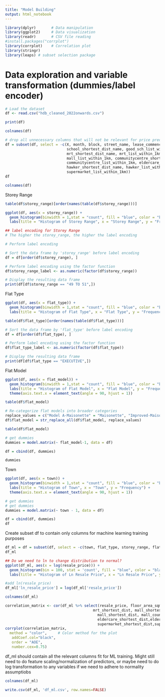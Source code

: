 ---
title: "Model Building"
output: html_notebook
---


```{r}
library(dplyr)       # Data manipulation
library(ggplot2)     # Data visualization
library(readr)       # CSV file reading
#install.packages("corrplot")
library(corrplot)    # Correlation plot
library(stringr)
library(leaps) # subset selection package
```

# Data exploration and variable transformation (dummies/label encoder)
```{r}
# Load the dataset
df <- read.csv("hdb_cleaned_2022onwards.csv")
```

```{r}
print(df)
```
```{r}
colnames(df)
```
```{r}
# drop all unnecessary columns that will not be relevant for price prediction
df = subset(df, select = -c(X, month, block, street_name, lease_commence_date, address, latitude, longitude,
                            school_shortest_dist_name, good_sch_list_within_1km,
                            mrt_shortest_dist_name, mrt_list_within_1km, mall_shortest_dist_name, 
                            mall_list_within_1km, communitycentre_shortest_dist_name, 
                            communitycentre_list_within_1km, eldercare_shortest_dist_name, eldercare_list_within_1km,
                            hawker_shortest_dist_name, hawker_list_within_1km, supermarket_shortest_dist_name,
                            supermarket_list_within_1km))
df
```
```{r}
colnames(df)
```
Storey Range
```{r}
table(df$storey_range)[order(names(table(df$storey_range)))]
```
```{r}
ggplot(df, aes(x = storey_range)) +
  geom_histogram(binwidth = 1,stat = "count", fill = "blue", color = "black") +
  labs(title = "Histogram of Storey Range", x = "Storey Range", y = "Frequency")
```
```{r}
## label encoding for Storey Range
# The higher the storey_range, the higher the label encoding

# Perform label encoding

# Sort the data frame by 'storey_range' before label encoding
df = df[order(df$storey_range), ]

# Perform label encoding using the factor function
df$storey_range_label <- as.numeric(factor(df$storey_range))

# Display the resulting data frame
print(df[df$storey_range == "49 TO 51",])
```
Flat Type
```{r}
ggplot(df, aes(x = flat_type)) +
  geom_histogram(binwidth = 1,stat = "count", fill = "blue", color = "black") +
  labs(title = "Histogram of Flat Type", x = "Flat Type", y = "Frequency")
```
```{r}
table(df$flat_type)[order(names(table(df$flat_type)))]
```

```{r}
# Sort the data frame by 'flat_type' before label encoding
df = df[order(df$flat_type), ]

# Perform label encoding using the factor function
df$flat_type_label <- as.numeric(factor(df$flat_type))

# Display the resulting data frame
print(df[df$flat_type == "EXECUTIVE",])
```
Flat Model
```{r}
ggplot(df, aes(x = flat_model)) +
  geom_histogram(binwidth = 1,stat = "count", fill = "blue", color = "black") +
  labs(title = "Histogram of Flat Model", x = "Flat Model", y = "Frequency") + 
  theme(axis.text.x = element_text(angle = 90, hjust = 1))
```
```{r}
table(df$flat_model)
```
```{r}
# Re-categorize flat models into broader categories
replace_values = c("Model A-Maisonette" = "Maisonette", "Improved-Maisonette" = "Maisonette", "Premium Maisonette" = "Maisonette")
df$flat_model = str_replace_all(df$flat_model, replace_values)

table(df$flat_model)
```

```{r}
# get dummies 
dummies = model.matrix(~ flat_model-1, data = df)

df = cbind(df, dummies)

```

```{r}
dummies
```

Town
```{r}
ggplot(df, aes(x = town)) +
  geom_histogram(binwidth = 1,stat = "count", fill = "blue", color = "black") +
  labs(title = "Histogram of Town", x = "Town", y = "Frequency") + 
  theme(axis.text.x = element_text(angle = 90, hjust = 1))
```
```{r}
# get dummies
# get dummies 
dummies = model.matrix(~ town - 1, data = df)

df = cbind(df, dummies)
df
```
Create subset df to contain only columns for machine learning training purposes
```{r}
df_ml = df = subset(df, select = -c(town, flat_type, storey_range, flat_model,good_sch_score_sap_gep,good_sch_score))
df_ml
```
```{r}
## Do we need to ln to change distribution to normal?
ggplot(df_ml, aes(x = log(resale_price))) +
  geom_histogram(bin = 100, stat = 'count', fill = "blue", color = "black") +
  labs(title = "Histogram of Ln Resale Price", x = "Ln Resale Price", y = "Frequency") 
```
```{r}
#add ln(resale_price)
df_ml['ln_resale_price'] = log(df_ml['resale_price'])
```


```{r}
colnames(df_ml)
```
```{r fig.height=9, fig.width=12}
correlation_matrix <- cor(df_ml %>% select(resale_price, floor_area_sqm, remaining_lease, school_shortest_dist, good_sch_count_within_1km,
                                        mrt_shortest_dist, mall_shortest_dist,mrt_count_within_1km,
                                          mall_shortest_dist, mall_count_within_1km,communitycentre_shortest_dist,communitycentre_count_within_1km,
                                          eldercare_shortest_dist,eldercare_count_within_1km,hawker_shortest_dist,hawker_count_within_1km,
                                          supermarket_shortest_dist,supermarket_count_within_1km,distance_to_cbd_km,matured, ln_resale_price))
corrplot(correlation_matrix, 
  method = "color",     # Color method for the plot
   addCoef.col="black", 
   order = "AOE", 
   number.cex=0.75)

```
df_ml should contain all the relevant columns fit for ML training. Might still need to do feature scaling/normalization of predictors, or maybe need to do log transformation to any variables if we need to adhere to normality assumptiobs
```{r}
colnames(df_ml)
```


```{r}
write.csv(df_ml, 'df_ml.csv', row.names=FALSE)
```



